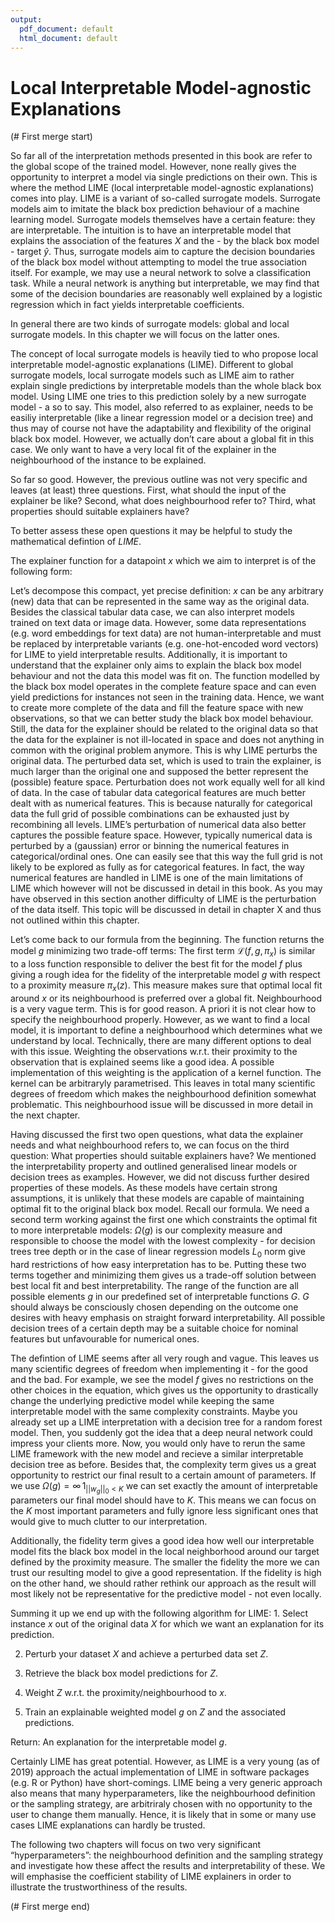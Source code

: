 ```yaml
---
output:
  pdf_document: default
  html_document: default
---
```

# Local Interpretable Model-agnostic Explanations

(# First merge start)

So far all of the interpretation methods presented in this book are refer to the global scope of the trained model.
However, none really gives the opportunity to interpret a model via single predictions on their own.
This is where the method LIME (local interpretable model-agnostic explanations) comes into play.
LIME is a variant of so-called surrogate models.
Surrogate models aim to imitate the black box prediction behaviour of a machine learning model. 
Surrogate models themselves have a certain feature: they are interpretable.
The intuition is to have an interpretable model that explains the association of the features $X$ and the - by the black box model - \emph{predicted} target $\hat{y}$.
Thus, surrogate models aim to capture the decision boundaries of the black box model without attempting to model the true association itself.
For example, we may use a neural network to solve a classification task.
While a neural network is anything but interpretable, we may find that some of the decision boundaries are reasonably well explained by a logistic regression which in fact yields interpretable coefficients.

In general there are two kinds of surrogate models: global and local surrogate models.
In this chapter we will focus on the latter ones.

The concept of local surrogate models is heavily tied to \cite{LIME} who propose local interpretable model-agnostic explanations (LIME). 
Different to global surrogate models, local surrogate models such as LIME aim to rather explain single predictions by interpretable models than the whole black box model.
Using LIME one tries to \emph{locally interpret} this prediction solely by a new surrogate model - a \emph{model-agnostic explanation} so to say. 
This model, also referred to as explainer, needs to be easiliy interpretable (like a linear regression model or a decision tree) and thus may of course not have the adaptability and flexibility of the original black box model.
However, we actually don't care about a global fit in this case.
We only want to have a very local fit of the explainer in the neighbourhood of the instance to be explained. 

So far so good. 
However, the previous outline was not very specific and leaves (at least) three questions.
First, what should the input of the explainer be like?
Second, what does neighbourhood refer to?
Third, what properties should suitable explainers have?

To better assess these open questions it may be helpful to study the mathematical defintion of $LIME$.

The explainer function for a datapoint $x$ which we aim to interpret is of the following form:

\begin{equation}
  explainer\left(x\right) = arg\,min_{g \epsilon G} \,\mathcal{L}\left(f, g, \pi_x \right) + \Omega\left(g\right)
\end{equation}

Let's decompose this compact, yet precise definition:
$x$ can be any arbitrary (new) data that can be represented in the same way as the original data.
Besides the classical tabular data case, we can also interpret models trained on text data or image data. 
However, some data representations (e.g. word embeddings for text data) are not human-interpretable and must be replaced by interpretable variants (e.g. one-hot-encoded word vectors) for LIME to yield interpretable results.
Additionally, it is important to understand that the explainer only aims to explain the black box model behaviour and not the data this model was fit on.
The function modelled by the black box model operates in the complete feature space and can even yield predictions for instances not seen in the training data.
Hence, we want to create more complete \emph{grid} of the data and fill the feature space with new observations, so that we can better study the black box model behaviour.
Still, the data for the explainer should be related to the original data so that the data for the explainer is not ill-located in space and does not anything in common with the original problem anymore.
This is why LIME perturbs the original data.
The perturbed data set, which is used to train the explainer, is much larger than the original one and supposed the better represent the (possible) feature space.
Perturbation does not work equally well for all kind of data.
In the case of tabular data categorical features are much better dealt with as numerical features.
This is because naturally for categorical data the full grid of possible combinations can be exhausted just by recombining all levels.
LIME's perturbation of numerical data also better captures the possible feature space. 
However, typically numerical data is perturbed by a (gaussian) error or binning the numerical features in categorical/ordinal ones.
One can easily see that this way the full grid is not likely to be explored as fully as for categorical features.
In fact, the way numerical features are handled in LIME is one of the main limitations of LIME which however will not be discussed in detail in this book.
As you may have observed in this section another difficulty of LIME is the perturbation of the data itself.
This topic will be discussed in detail in chapter X and thus not  outlined within this chapter.

Let's come back to our formula from the beginning.
The function returns the model $g$ minimizing two trade-off terms: 
The first term $\mathcal{L}\left(f, g, \pi_x \right)$ is similar to a loss function responsible to deliver the best fit for the model $f$ plus giving a rough idea for the fidelity of the interpretable model $g$ with respect to a proximity measure $\pi_x(z)$.
This measure makes sure that optimal local fit around $x$ or its neighbourhood is preferred over a global fit.
Neighbourhood is a very vague term.
This is for good reason.
A priori it is not clear how to specify the neighbourhood properly.
However, as we want to find a local model, it is important to define a neighbourhood which determines what we understand by local.
Technically, there are many different options to deal with this issue.
Weighting the observations w.r.t. their proximity to the observation that is explained seems like a good idea.
A possible implementation of this weighting is the application of a kernel function.
The kernel can be arbitraryly parametrised.
This leaves in total many scientific degrees of freedom which makes the neighbourhood definition somewhat problematic.
This neighbourhood issue will be discussed in more detail in the next chapter.

Having discussed the first two open questions, what data the explainer needs and what neighbourhood refers to, we can focus on the third question:
What properties should suitable explainers have?
We mentioned the interpretability property and outlined generalised linear models or decision trees as examples.
However, we did not discuss further desired properties of these models.
As these models have certain strong assumptions, it is unlikely that these models are capable of maintaining optimal fit to the original black box model. 
Recall our formula.
We need a second term working against the first one which constraints the optimal fit to more interpretable models: 
$\Omega\left(g\right)$ is our complexity measure and responsible to choose the model with the lowest complexity - for decision trees tree depth or in the case of linear regression models $L_0$ norm give hard restrictions of how easy interpretation has to be. 
Putting these two terms together and minimizing them gives us a trade-off solution between best local fit and best interpretability. 
The range of the function are all possible elements $g$ in our predefined set of interpretable functions $G$. 
$G$ should always be consciously chosen depending on the outcome one desires with heavy emphasis on straight forward interpretability.
All possible decision trees of a certain depth may be a suitable choice for nominal features but unfavourable for numerical ones.

The defintion of LIME seems after all very rough and vague.
This leaves us many scientific degrees of freedom when implementing it - for the good and the bad.
For example, we see the model $f$ gives no restrictions on the other choices in the equation, which gives us the opportunity to drastically change the underlying predictive model while keeping the same interpretable model with the same complexity constraints. 
Maybe you already set up a LIME interpretation with a decision tree for a random forest model.
Then, you suddenly got the idea that a deep neural network could impress your clients more.
Now, you would only have to rerun the same LIME framework with the new model and recieve a similar interpretable decision tree as before.
Besides that, the complexity term gives us a great opportunity to restrict our final result to a certain amount of parameters. 
If we use $\Omega(g) = \infty \, 1_{||w_g||_0<K}$ we can set exactly the amount of interpretable parameters our final model should have to $K$. 
This means we can focus on the $K$ most important parameters and fully ignore less significant ones that would give to much clutter to our interpretation.

[//]: # <> Meiner Meinung nach: der Absatz ist verwirrend. Die Idee ist super aber es kommt nicht so ganz rüber. 

Additionally, the fidelity term gives a good idea how well our interpretable model fits the black box model in the local neighborhood around our target defined by the proximity measure. 
The smaller the fidelity the more we can trust our resulting model to give a good representation. 
If the fidelity is high on the other hand, we should rather rethink our approach as the result will most likely not be representative for the predictive model - not even locally.

Summing it up we end up with the following algorithm for LIME:
1. Select instance $x$ out of the original data $X$ for which we want an explanation for its prediction.

2. Perturb your dataset $X$ and achieve a perturbed data set $Z$. 

3. Retrieve the black box model predictions for $Z$.

4. Weight $Z$ w.r.t. the proximity/neighbourhood to $x$.

5. Train an explainable weighted model $g$ on $Z$ and the associated predictions.

Return: An explanation for the interpretable model $g$.

Certainly LIME has great potential.
However, as LIME is a very young (as of 2019) approach the actual implementation of LIME in software packages (e.g. R or Python) have short-comings.
LIME being a very generic approach also means that many hyperparameters, like the neighbourhood definition or the sampling strategy, are arbitriraly chosen with no opportunity to the user to change them manually.
Hence, it is likely that in some or many use cases LIME explanations can hardly be trusted.

The following two chapters will focus on two very significant "hyperparameters": the neighbourhood definition and the sampling strategy and investigate how these affect the results and interpretability of these.
We will emphasise the coefficient stability of LIME explainers in order to illustrate the trustworthiness of the results.

(# First merge end)